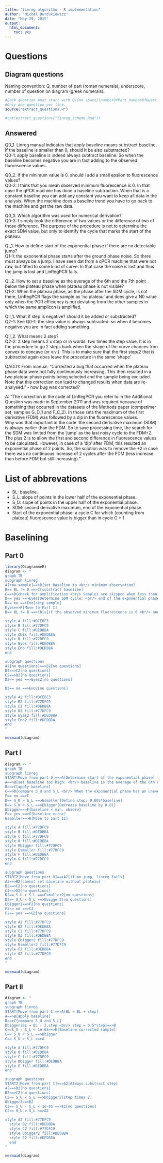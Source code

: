 ```yaml
---
title: "linreg algorithm - R implementation"
author: "Michal Burdukiewicz"
date: "May 29, 2015"
output:
  html_document:
    toc: yes
---
```



# Questions

## Diagram questions

Naming convention: Q, number of part (roman numerals), underscore, number of question on diagram (greek numerals).

```r
#Each question must start with Q/[no space/]numberOfPart_numberOfQuestion.
#Only one question per line.
source("extract_questions.R")

#cat(extract_questions("linreg_scheme.Rmd"))

```

## Answered

Q0_1. Linreg manual indicates that apply baseline means substract baseline. If the baseline is smaller than 0, should it be also substracted?  
Q0-1: apply baseline is indeed always subtract baseline. So when the baseline becomes negative you are in fact adding to the observed fluorescence values. 

Q0_2. If the minimum value is 0, should I add a small epsilon to fluorescence values?  
Q0-2: I think that you mean observed minimum fluorescence is 0. In that case the qPCR machine has done a baseline subtraction. When that is a constant baseline you can add any constant you want to keep all data in the analysis. When the machine does a baseline trend you have to go back to the machine and get the raw data.

Q0_3. Which algorithm was used for numerical derivation?  
Q0-3: I simply took the difference of two values or the difference of two of those difference. The purpose of the procedure is not to determine the exact SDM value, but only to identify the cycle that marks the start of the plateau.

QI_1. How to define start of the exponential phase if there are no detectable jump?  
Q1-1: the exponential phase starts after the ground phase noise. So there must always be a jump. I have seen dat from a qPCR machine that were not raw, but fitted to some kind of curve. In that case the noise is lost and thus the jump is lost and LinRegPCR fails.

QI_2. How to set a baseline as the average of the 6th and the 7th point below the plateau phase when plateau phase is not visible?  
Q1-2: When the plateau phase, as the phase after the SDM cycle, is not there, LinRegPCR flags the sample as 'no plateau' and does give a N0 value only when the PCR efficiency is not deviating from the other samples in which the same amplicon is amplified.

QII_1. What if step is negative? should it be added or substracted?  
Q2-1: See Q0-1: the step value is always subtracted: so when it becomes negative you are in fact adding something.

QII_2. What means 2.step?  
Q2-2: 2.step means 2 x step or in words: two times the step value. It is in the procedure to go 2 steps back when the shape of the curve chances fron convex to concave (or v.v.). This is to make sure that the first step/2 that is subtracted again does leave the procedure in the same 'shape'. 



QADD1: From manual: "Corrected a bug that occurred when the plateau phase data were not fully continuously increasing. This then resulted in a two plateau phase points being selected and the sample being excluded. Note that this correction can lead to changed results when data are re-analysed." - how bug was corrected?

A: "The correction in the code of LinRegPCR you refer to in the Additional Question was made in September 2011 and was required because of something that occurred in the datasets of the Methods paper (competimer set, samples G_D_1 and F_C_2). In those sets the maximum of the first derivative (FDM) was followed by a dip in the fluorescence values.  
Why was that important in the code: the second derivative maximum (SDM) is always earlier than the FDM. So to save processing time, the search for the SDM was limited from the ‘jump’ as the last noisy cycle to the FDM+2. The plus 2 is to allow the first and second difference in fluorescence values to be calculated. However, in case of a ‘dip’ after FDM, this resulted an exponential phase of 2 points. So, the solution was to remove the +2 in case there was no continuous increase of 2 cycles after the FDM (less increase than before FDM but still increasing)."


# List of abbrevations

* BL: baseline.
* S_L: slope of points in the lower half of the exponential phase.
* S_U: slope of points in the upper half of the exponential phase.
* SDM: second derivative maximum, end of the exponential phase.
* Start of the exponential phase: a cycle C for which (counting from plateau) fluorescence value is bigger than in cycle C + 1.


# Baselining


## Part 0

```r
library(DiagrammeR)
diagram <- "
graph TB
subgraph linreg
A[raw sample]==>B{set baseline to <br/> minimum observation}
B== BL != 0 ==>C[substract baseline]
C==>D{check for amplification <br/> Samples are skipped when less than seven times <br/> increase in fluorescence values is observed}
D== yes ==>Eyes[Determine SDM cycle: <br/> end of the exponential phase <br/> the approximate derivative is a difference of two values]
D== no ==>Eno[skip sample]
Eyes==>F[Move to Part I]
B== BL != 0 ==>Cbis[if the observed minimum fluorescence is 0 <br/> and machine BL is constant, add any value. <br/> Get raw values in case of baseline trend]

style A fill:#DCEBE3
style B fill:#77DFC9
style C fill:#DEDBBA
style Cbis fill:#DEDBBA
style D fill:#77DFC9
style Eyes fill:#DEDBBA
style Eno fill:#DEDBBA
end

subgraph questions
A2[no questions]==>B2[no questions]
B2==>C2[no questions]
C2==>D2[no questions]
D2== yes ==>Eyes2[no questions]

D2== no ==>Eno2[no questions]

style A2 fill:#DCEBE3
style B2 fill:#77DFC9
style C2 fill:#DEDBBA
style D2 fill:#77DFC9
style Eyes2 fill:#DEDBBA
style Eno2 fill:#DEDBBA
end
"

mermaid(diagram)
```

## Part I

```r

diagram <- "
graph TB
subgraph linreg
START[Move from part 0]==>A[Determine start of the exponential phase]
A==>B[set baseline too high: <br/> baseline is the average of the 6th and the 7th point <br/> below the plateau phase]
B==>C[apply baseline]
C==>D{compare S_U and S_L <br/> When the exponential phase has an uneven number of points, <br/> the middle point is in the top as well as the bottom part}
F== no ==>C
D== S_U > S_L ==>Esmaller[Define step: 0.005*baseline]
D== S_U < S_L ==>Ebigger[Decrease baseline by 0.01]
Ebigger==>F{baseline < min. observ}
F== yes ==>G[baseline error]
Esmaller==>H[Move to part II]

style A fill:#77DFC9
style B fill:#DEDBBA
style C fill:#77DFC9
style D fill:#DEDBBA
style Ebigger fill:#77DFC9
style Esmaller fill:#77DFC9
style F fill:#DEDBBA
style G fill:#77DFC9
end

subgraph questions
START2[Move from part 0]==>A2[if no jump, linreg fails]
A2==>B2[cannot set baseline without plateau]
B2==>C2[no questions]
C2==>D2[no questions]
D2== S_U > S_L ==>Esmaller2[no questions]
D2== S_U < S_L ==>Ebigger2[no questions]
Ebigger2==>F2[no questions]
F2== no ==>C2
F2== yes ==>G2[no questions]

style A2 fill:#77DFC9
style B2 fill:#DEDBBA
style C2 fill:#77DFC9
style D2 fill:#DEDBBA
style Ebigger2 fill:#77DFC9
style Esmaller2 fill:#77DFC9
style F2 fill:#DEDBBA
style G2 fill:#77DFC9
end
"

mermaid(diagram)
```


## Part II

```r

diagram <- "
graph TB
subgraph linreg
START[Move from part I]==>A[BL = BL + step]
A==>B[apply baseline]
B==>C{compare S_U and S_L}
Dbigger[BL = BL - 2.step <br/> step = 0.5*step]==>B
C==S_U - S_L < 1e-05==>E[Baseline corrected sample]
C== S_U < S_L ==>Dbigger
C== S_U > S_L ==>A

style A fill:#77DFC9
style B fill:#DEDBBA
style C fill:#77DFC9
style Dbigger fill:#DEDBBA
style E fill:#DEDBBA
end

subgraph questions
START2[Move from part I]==>A2[Always substract step]
A2==>B2[no questions]
B2==>C2[no questions]
C2== S_U < S_L ==>Dbigger2[step times 2]
Dbigger2==>B2
C2== S_U - S_L < 1e-05 ==>E2[no questions]
C2== S_U > S_L ==>A2

style A2 fill:#77DFC9
  style B2 fill:#DEDBBA
  style C2 fill:#77DFC9
  style Dbigger2 fill:#DEDBBA
  style E2 fill:#DEDBBA
  end
"

mermaid(diagram)
```

